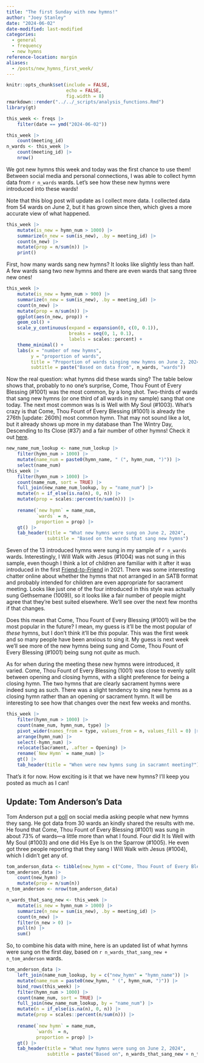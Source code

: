 ```yaml
---
title: "The first Sunday with new hymns!"
author: "Joey Stanley"
date: "2024-06-02"
date-modified: last-modified
categories: 
  - general
  - frequency
  - new hymns
reference-location: margin
aliases:
  - /posts/new_hymns_first_week/
---
```


```r
knitr::opts_chunk$set(include = FALSE,
                      echo = FALSE,
                      fig.width = 8)
rmarkdown::render("../../_scripts/analysis_functions.Rmd")
library(gt)
```

 

```r
this_week <- freqs |> 
    filter(date == ymd("2024-06-02"))
```

```r
this_week |> 
    count(meeting_id)
n_wards <- this_week |> 
    count(meeting_id) |> 
    nrow()
```

We got new hymns this week and today was the first chance to use them! Between social media and personal connections, I was able to collect hymn data from `r n_wards` wards. Let's see how these new hymns were introduced into these wards!

::: callout-note
Note that this blog post will update as I collect more data. I collected data from 54 wards on June 2, but it has grown since then, which gives a more accurate view of what happened. 
:::

```r
this_week |> 
    mutate(is_new = hymn_num > 1000) |> 
    summarize(n_new = sum(is_new), .by = meeting_id) |> 
    count(n_new) |> 
    mutate(prop = n/sum(n)) |> 
    print()
```

First, how many wards sang new hymns? It looks like slightly less than half. A few wards sang two new hymns and there are even wards that sang three new ones!

```r
this_week |> 
    mutate(is_new = hymn_num > 900) |> 
    summarize(n_new = sum(is_new), .by = meeting_id) |> 
    count(n_new) |> 
    mutate(prop = n/sum(n)) |> 
    ggplot(aes(n_new, prop)) + 
    geom_col() + 
    scale_y_continuous(expand = expansion(0, c(0, 0.1)),
                       breaks = seq(0, 1, 0.1),
                       labels = scales::percent) + 
    theme_minimal() + 
    labs(x = "number of new hymns",
         y = "proportion of wards",
         title = "Proportion of wards singing new hymns on June 2, 2024",
         subtitle = paste("Based on data from", n_wards, "wards"))
```

Now the real question: what hymns did these wards sing? The table below shows that, probably to no one's surprise, <hymn>Come, Thou Fount of Every Blessing (#1001)</hymn> was the most common, by a long shot. Two-thirds of wards that sang new hymns (or one third of all wards in my sample) sang that one today. The next most common was <hymn>Is is Well with My Soul (#1003)</hymn>. What's crazy is that <hymn>Come, Thou Fount of Every Blessing (#1001)</hymn> is already the 276th [update: 260th] most common hymn. That may not sound like a lot, but it already shows up more in my database than <hymn>The Wintry Day, Descending to Its Close (#37)</hymn> and a fair number of other hymns! Check it out [here](/overview.html).


```r
new_name_num_lookup <- name_num_lookup |> 
    filter(hymn_num > 1000) |> 
    mutate(name_num = paste0(hymn_name, " (", hymn_num, ")")) |> 
    select(name_num)
this_week |> 
    filter(hymn_num > 1000) |> 
    count(name_num, sort = TRUE) |> 
    full_join(new_name_num_lookup, by = "name_num") |>
    mutate(n = if_else(is.na(n), 0, n)) |> 
    mutate(prop = scales::percent(n/sum(n))) |>
    
    rename(`new hymn` = name_num,
           `wards` = n,
           proportion = prop) |> 
    gt() |> 
    tab_header(title = "What new hymns were sung on June 2, 2024",
               subtitle = "Based on the wards that sang new hymns")
```

Seven of the 13 introduced hymns were sung in my sample of `r n_wards` wards. Interestingly, <hymn>I Will Walk with Jesus (#1004)</hymn> was not sung in this sample, even though I think a lot of children are familiar with it after it was introduced in the first [Friend-to-Friend](https://www.youtube.com/watch?v=kFrBfJKng_Y&pp=ygUQZnJpZW5kIHRvIGZyaWVuZA%3D%3D) in 2021. There was some interesting chatter online about whether the hymns that not arranged in an SATB format and probably intended for children are even appropriate for sacrament meeting. Looks like just one of the four introduced in this style was actually sung <hymn>Gethsemane (1009)</hymn>), so it looks like a fair number of people might agree that they're best suited elsewhere. We'll see over the next few months if that changes. 

Does this mean that <hymn>Come, Thou Fount of Every Blessing (#1001)</hymn> will be the most popular in the future? I mean, my guess is it'll be the most popular of *these* hymns, but I don't think it'll be *this* popular. This was the first week and so many people have been anxious to sing it. My guess is next week we'll see more of the new hymns being sung and <hymn>Come, Thou Fount of Every Blessing (#1001)</hymn> being sung not *quite* as much. 

As for when during the meeting these new hymns were introduced, it varied. <hymn>Come, Thou Fount of Every Blessing (1001)</hymn> was close to evenly split between opening and closing hymns, with a slight preference for being a closing hymn. The two hymns that are clearly sacrament hymns were indeed sung as such. There was a slight tendency to sing new hymns as a closing hymn rather than an opening or sacrament hymn. It will be interesting to see how that changes over the next few weeks and months. 

```r
this_week |> 
    filter(hymn_num > 1000) |> 
    count(name_num, hymn_num, type) |> 
    pivot_wider(names_from = type, values_from = n, values_fill = 0) |> 
    arrange(hymn_num) |> 
    select(-hymn_num) |> 
    relocate(Sacrament, .after = Opening) |> 
    rename(`New Hymn` = name_num) |> 
    gt() |> 
    tab_header(title = "When were new hymns sung in sacramnt meeting?")
```

That's it for now. How exciting is it that we have new hymns? I'll keep you posted as much as I can!

## Update: Tom Anderson's Data

Tom Anderson put a [poll](https://l.facebook.com/l.php?u=https%3A%2F%2Fforms.gle%2FaXaxCfMdrTM5fVkGA%3Ffbclid%3DIwZXh0bgNhZW0CMTEAAR08PNqYGwChz01dix34vBXXFxH9IbuSHk3QRRm_kI5W0KLSNalVkFqgBv8_aem_ARXEZe6yyR9gVLhMbcVUpLkVNbpaMz452n-0-oQoBTUsik12-f3lw8RxSa3hWGRUDQHUbnVpQZxz9NZBFx0nROHa&h=AT0YcDOYPuRPuPQejtxmgA1PrgzHbgWmx0t5phqexI10IbTtbdBF3aJHRgnoCgs08vimPMnZ2audb84tdZuzDCGx3p8PugNPoFOfivwfRS_vvoZGK8S10ZeSf2IAVT_i9Em31S4&__tn__=%2CmH-R&c[0]=AT1OeCetn7mLepS84Ac_bvY4qhx5vW7GV6lFnAiiQ99v8UEdUJUv1XuOR4XpGZ3wVk8gyuP830L2z1W6WsmY1ZT5nR_iFbbY3m0_OpVFP3jeRtCrGJArafqSHf7ehW3k7hCHOZoVJ_nQcWHQVQrm8IEnlL_wcVjwrQj3TovA3qcLGeNtemEazsjS7VT5NBnubUfDvXbIiVl_kVkm2dtyW6Iz1aORCoKH9bzOYabp0gLfsjI) on social media asking people what new hymns they sang. He got data from 30 wards an kindly shared the results with me. He found that <hymn>Come, Thou Fount of Every Blessing (#1001)</hymn> was sung in about 73% of wards---a little more than what I found. Four did <hymn>It Is Well with My Soul (#1003)</hymn> and one did <hymn>His Eye Is on the Sparrow (#1005)</hymn>. He even got three people reporting that they sang <hymn>I Will Walk with Jesus (#1004)</hymn>, which I didn't get any of. 

```r
tom_anderson_data <- tibble(new_hymn = c("Come, Thou Fount of Every Blessing", "Come, Thou Fount of Every Blessing", "Come, Thou Fount of Every Blessing", "It Is Well with My Soul", "I Will Walk with Jesus", "Come, Thou Fount of Every Blessing", "Come, Thou Fount of Every Blessing", "Come, Thou Fount of Every Blessing", "It Is Well with My Soul", "It Is Well with My Soul", "Come, Thou Fount of Every Blessing", "Come, Thou Fount of Every Blessing", "Come, Thou Fount of Every Blessing", "Come, Thou Fount of Every Blessing", "Come, Thou Fount of Every Blessing", "I Will Walk with Jesus", "Come, Thou Fount of Every Blessing", "I Will Walk with Jesus", "Come, Thou Fount of Every Blessing", "Come, Thou Fount of Every Blessing", "It Is Well with My Soul", "Come, Thou Fount of Every Blessing", "Come, Thou Fount of Every Blessing", "Come, Thou Fount of Every Blessing", "Come, Thou Fount of Every Blessing", "His Eye Is on the Sparrow", "Come, Thou Fount of Every Blessing", "Come, Thou Fount of Every Blessing", "Come, Thou Fount of Every Blessing", "Come, Thou Fount of Every Blessing"))
tom_anderson_data |> 
    count(new_hymn) |> 
    mutate(prop = n/sum(n))
n_tom_anderson <- nrow(tom_anderson_data)
```

```r
n_wards_that_sang_new <- this_week |> 
    mutate(is_new = hymn_num > 1000) |> 
    summarize(n_new = sum(is_new), .by = meeting_id) |> 
    count(n_new) |> 
    filter(n_new > 0) |> 
    pull(n) |> 
    sum()
```


So, to combine his data with mine, here is an updated list of what hymns were sung on the first day, based on `r n_wards_that_sang_new + n_tom_anderson` wards. 

```r
tom_anderson_data |> 
    left_join(name_num_lookup, by = c("new_hymn" = "hymn_name")) |> 
    mutate(name_num = paste0(new_hymn, " (", hymn_num, ")")) |> 
    bind_rows(this_week) |> 
    filter(hymn_num > 1000) |> 
    count(name_num, sort = TRUE) |> 
    full_join(new_name_num_lookup, by = "name_num") |>
    mutate(n = if_else(is.na(n), 0, n)) |> 
    mutate(prop = scales::percent(n/sum(n))) |>
    
    rename(`new hymn` = name_num,
           `wards` = n,
           proportion = prop) |> 
    gt() |> 
    tab_header(title = "What new hymns were sung on June 2, 2024",
               subtitle = paste("Based on", n_wards_that_sang_new + n_tom_anderson, "wards that sang new hymns"))
```

